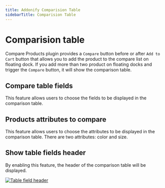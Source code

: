 ```yaml
---
title: Addonify Comparision Table
sidebarTitle: Comparision Table
---
```


# Comparision table


Compare Products plugin provides a `Compare` button before or after `Add to Cart` button that allows you to add the product to the compare list on floating dock. If you add more than two product on floating docks and trigger the `Compare` button, it will show the comparison table.



## Compare table fields

This feature allows users to choose the fields to be displayed in the comparison table.


## Products attributes to compare

This feature allows users to choose the attributes to be displayed in the comparison table. There are two attributes: color and size.

## Show table fields header

By enabling this feature, the header of the comparison table will be displayed.


[![Table field header](/products/compare-products/table-field-header.png)](/products/compare-products/table-field-header.png)
